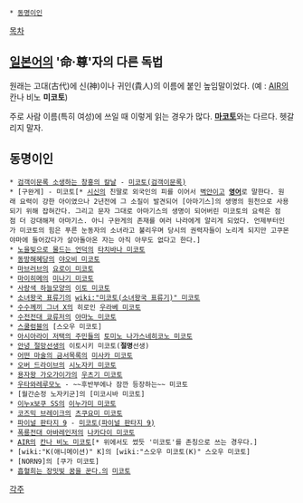  * [[동명이인]]

[[목차]]
== [[일본어]]의 '命·尊'자의 다른 독법 ==
원래는 고대(古代)에 신(神)이나 귀인(貴人)의 이름에 붙인 높임말이었다. (예 : [[AIR]]의 칸나 비노 '''미코토''')

주로 사람 이름(특히 여성)에 쓰일 때 이렇게 읽는 경우가 많다. '''[[마코토]]'''와는 다르다. 헷갈리지 말자.

== 동명이인 ==
 * [[검객이문록 소생하는 창홍의 칼날]] - [[미코토(검객이문록)]]
 * [구완게] - 미코토[* [[시신]]의 친딸로 외국인의 피를 이어서 [[벽안]]이고 '''[[영어]]'''로 말한다. 원래 요력이 강한 아이였으나 2년전에 그 소질이 발견되어 [아마기스]의 생명의 원천으로 사용되기 위해 잡혀간다. 그리고 문자 그대로 아마기스의 생명이 되어버린 미코토의 요력은 점점 더 강대해져 아마기스. 아니 구완게의 존재를 여러 나라에게 알리게 되었다. 언제부터인가 미코토의 힘은 푸른 눈동자의 소녀라고 불리우며 당시의 권력자들이 노리게 되지만 고쿠몬야마에 들어갔다가 살아돌아온 자는 아직 아무도 없다고 한다.]
 * [[노을빛으로 물드는 언덕]]의 [[타치바나 미코토]]
 * [[동방해혜당]]의 [[야오비 미코토]]
 * [[마브러브]]의 [[요로이 미코토]]
 * [[마이히메]]의 [[미나기 미코토]]
 * [[사랑색 하늘모양]]의 [[이토 미코토]]
 * [[소녀왕국 표류기]]의 [[wiki:"미코토(소녀왕국 표류기)" 미코토]]
 * [[수수께끼 그녀 X]]의 히로인 [[우라베 미코토]]
 * [[수전전대 쿄류저]]의 [[아마노 미코토]]
 * [[스쿨럼블]]의 [스오우 미코토]
 * [[아시아라이 저택의 주민들]]의 [[토미노 나가스네히코노 미코토]]
 * [[안녕 절망선생]]의 이토시키 미코토('''절명'''선생)
 * [[어떤 마술의 금서목록]]의 [[미사카 미코토]]
 * [[오버 드라이브]]의 [[시노자키 미코토]]
 * [[용자왕 가오가이가]]의 [[우츠기 미코토]]
 * [[우타와레루모노]] - ~~후반부에나 잠깐 등장하는~~ 미코토
 * [월간순정 노자키군]의 [미코시바 미코토]
 * [[이누x보쿠 SS]]의 [[이누가미 미코토]]
 * [[코즈믹 브레이크]]의 [[츠쿠요미 미코토]]
 * [[파이널 판타지 9]] - [[미코토(파이널 판타지 9)]]
 * [[폭룡전대 아바레인저]]의 [[나카다이 미코토]]
 * [[AIR]]의 [[칸나 비노 미코토]][* 위에서도 썼듯 '미코토'를 존칭으로 쓰는 경우다.]
 * [wiki:"K(애니메이션)" K]의 [wiki:"스오우 미코토(K)" 스오우 미코토]
 * [NORN9]의 [쿠가 미코토]
 * [[흡혈희는 장밋빛 꿈을 꾼다.]]의 [[미코토]]
[[각주]]
